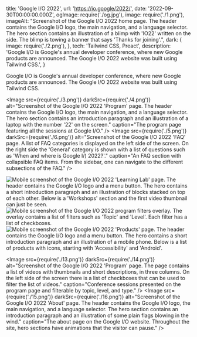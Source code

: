   title: 'Google I/O 2022',
  url: 'https://io.google/2022/',
  date: '2022-09-30T00:00:00.000Z',
  ogImage: require('./og.jpg'),
  image: require('./1.png'),
  imageAlt: "Screenshot of the Google I/O 2022 home page. The header contains the Google I/O logo, the main navigation, and a language selector. The hero section contains an illustration of a blimp with 'IO22' written on the side. The blimp is towing a banner that says 'Thanks for joining'.",
  dark: {
    image: require('./2.png'),
  },
  tech: 'Tailwind CSS, Preact',
  description: 'Google I/O is Google\'s annual developer conference, where new Google products are announced. The Google I/O 2022 website was built using Tailwind CSS.',
}

<Intro title="The annual developer conference hosted by Google.">

Google I/O is Google's annual developer conference, where new Google products are announced. The Google I/O 2022 website was built using Tailwind CSS.

</Intro>

<Image src={require('./3.png')} darkSrc={require('./4.png')} alt="Screenshot of the Google I/O 2022 'Program' page. The header contains the Google I/O logo, the main navigation, and a language selector. The hero section contains an introduction paragraph and an illustration of a laptop with the number '22' on the screen." caption="The program page featuring all the sessions at Google I/O." />
<Image src={require('./5.png')} darkSrc={require('./6.png')} alt="Screenshot of the Google I/O 2022 'FAQ' page. A list of FAQ categories is displayed on the left side of the screen. On the right side the 'General' category is shown with a list of questions such as 'When and where is Google I/) 2022?'." caption="An FAQ section with collapsible FAQ items. From the sidebar, one can navigate to the different subsections of the FAQ." />

<Mobile caption="The Google I/O website experience on mobile devices.">
  <Image src={require('./7.png')} darkSrc={require('./8.png')} alt="Mobile screenshot of the Google I/O 2022 'Learning Lab' page. The header contains the Google I/O logo and a menu button. The hero contains a short introduction paragraph and an illustration of blocks stacked on top of each other. Below is a 'Workshops' section and the first video thumbnail can just be seen." />
  <Image src={require('./9.png')} darkSrc={require('./10.png')} alt="Mobile screenshot of the Google I/O 2022 program filters overlay. The overlay contains a list of filters such as 'Topic' and 'Level'. Each filter has a list of checkboxes." />
  <Image src={require('./11.png')} darkSrc={require('./12.png')} alt="Mobile screenshot of the Google I/O 2022 'Products' page. The header contains the Google I/O logo and a menu button. The hero contains a short introduction paragraph and an illustration of a mobile phone. Below is a list of products with icons, starting with 'Accessibility' and 'Android'." />
</Mobile>

<Image src={require('./13.png')} darkSrc={require('./14.png')} alt="Screenshot of the Google I/O 2022 'Program' page. The page contains a list of videos with thumbnails and short descriptions, in three columns. On the left side of the screen there is a list of checkboxes that can be used to filter the list of videos." caption="Conference sessions presented on the program page and filterable by topic, level, and type." />
<Image src={require('./15.png')} darkSrc={require('./16.png')} alt="Screenshot of the Google I/O 2022 'About' page. The header contains the Google I/O logo, the main navigation, and a language selector. The hero section contains an introduction paragraph and an illustration of some plain flags blowing in the wind." caption="The about page on the Google I/O website. Throughout the site, hero sections have animations that the visitor can pause." />
